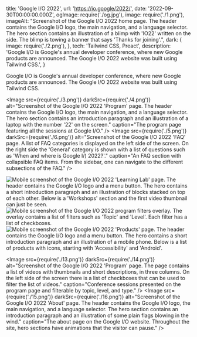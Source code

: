   title: 'Google I/O 2022',
  url: 'https://io.google/2022/',
  date: '2022-09-30T00:00:00.000Z',
  ogImage: require('./og.jpg'),
  image: require('./1.png'),
  imageAlt: "Screenshot of the Google I/O 2022 home page. The header contains the Google I/O logo, the main navigation, and a language selector. The hero section contains an illustration of a blimp with 'IO22' written on the side. The blimp is towing a banner that says 'Thanks for joining'.",
  dark: {
    image: require('./2.png'),
  },
  tech: 'Tailwind CSS, Preact',
  description: 'Google I/O is Google\'s annual developer conference, where new Google products are announced. The Google I/O 2022 website was built using Tailwind CSS.',
}

<Intro title="The annual developer conference hosted by Google.">

Google I/O is Google's annual developer conference, where new Google products are announced. The Google I/O 2022 website was built using Tailwind CSS.

</Intro>

<Image src={require('./3.png')} darkSrc={require('./4.png')} alt="Screenshot of the Google I/O 2022 'Program' page. The header contains the Google I/O logo, the main navigation, and a language selector. The hero section contains an introduction paragraph and an illustration of a laptop with the number '22' on the screen." caption="The program page featuring all the sessions at Google I/O." />
<Image src={require('./5.png')} darkSrc={require('./6.png')} alt="Screenshot of the Google I/O 2022 'FAQ' page. A list of FAQ categories is displayed on the left side of the screen. On the right side the 'General' category is shown with a list of questions such as 'When and where is Google I/) 2022?'." caption="An FAQ section with collapsible FAQ items. From the sidebar, one can navigate to the different subsections of the FAQ." />

<Mobile caption="The Google I/O website experience on mobile devices.">
  <Image src={require('./7.png')} darkSrc={require('./8.png')} alt="Mobile screenshot of the Google I/O 2022 'Learning Lab' page. The header contains the Google I/O logo and a menu button. The hero contains a short introduction paragraph and an illustration of blocks stacked on top of each other. Below is a 'Workshops' section and the first video thumbnail can just be seen." />
  <Image src={require('./9.png')} darkSrc={require('./10.png')} alt="Mobile screenshot of the Google I/O 2022 program filters overlay. The overlay contains a list of filters such as 'Topic' and 'Level'. Each filter has a list of checkboxes." />
  <Image src={require('./11.png')} darkSrc={require('./12.png')} alt="Mobile screenshot of the Google I/O 2022 'Products' page. The header contains the Google I/O logo and a menu button. The hero contains a short introduction paragraph and an illustration of a mobile phone. Below is a list of products with icons, starting with 'Accessibility' and 'Android'." />
</Mobile>

<Image src={require('./13.png')} darkSrc={require('./14.png')} alt="Screenshot of the Google I/O 2022 'Program' page. The page contains a list of videos with thumbnails and short descriptions, in three columns. On the left side of the screen there is a list of checkboxes that can be used to filter the list of videos." caption="Conference sessions presented on the program page and filterable by topic, level, and type." />
<Image src={require('./15.png')} darkSrc={require('./16.png')} alt="Screenshot of the Google I/O 2022 'About' page. The header contains the Google I/O logo, the main navigation, and a language selector. The hero section contains an introduction paragraph and an illustration of some plain flags blowing in the wind." caption="The about page on the Google I/O website. Throughout the site, hero sections have animations that the visitor can pause." />
